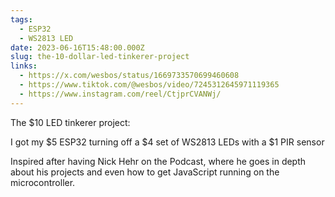 ```yaml
---
tags:
  - ESP32
  - WS2813 LED
date: 2023-06-16T15:48:00.000Z
slug: the-10-dollar-led-tinkerer-project
links:
  - https://x.com/wesbos/status/1669733570699460608
  - https://www.tiktok.com/@wesbos/video/7245312645971119365
  - https://www.instagram.com/reel/CtjprCVANWj/
---
```


The $10 LED tinkerer project:

I got my $5 ESP32 turning off a $4 set of WS2813 LEDs with a $1 PIR sensor

Inspired after having Nick Hehr on the Podcast, where he goes in depth about his projects and even how to get JavaScript running on the microcontroller.

